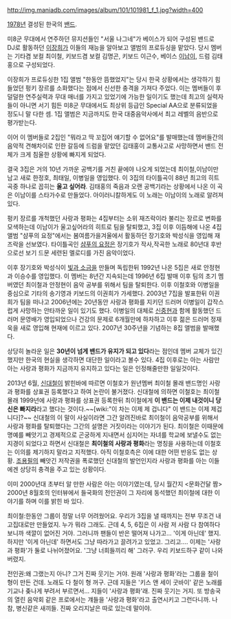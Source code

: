 http://img.maniadb.com/images/album/101/101981_f_1.jpg?width=400

[[1978년]] 결성된 한국의 [[밴드]].

미8군 무대에서 연주하던 뮤지션들인 "서울 나그네"가 베이스가 되어 구성된 밴드로 DJ로 활동하던 [[이장희]]가 이들의 재능을 알아보고 앨범의 프로듀싱을 맡았다. 당시 멤버는 기타겸 보컬 최이철, 키보드겸 보컬 김명곤, 키보드 이근수, 베이스 [[이남이]], 드럼 김태홍으로 구성되었다.

이장희가 프로듀싱한 1집 앨범 "한동안 뜸했었지"는 당시 한국 상황에서는 생각하기 힘들었던 펑키 장르를 소화했다는 점에서 신선한 충격을 가져다 주었다. 이는 멤버들이 후덜덜한 연주실력과 무대 매너를 가지고 있었기에 가능한 일이기도 했는데 최고의 실력자들이 아니면 서기 힘든 미8군 무대에서도 최상위 등급인 Special AA으로 분류되었을 정도니 말 다한 셈. 1집 앨범은 지금까지도 한국 대중음악사에서 최고 레벨의 음반으로 평가받는다.

이어 이 멤버들로 2집인 "뭐라고 딱 꼬집어 얘기할 수 없어요"를 발매했는데 멤버들간의 음악적 견해차이로 인한 갈등에 드럼을 맡았던 김태홍이 교통사고로 사망하면서 밴드 전체가 크게 침울한 상황에 빠지게 되었다.

결국 3집은 거의 10년 가까운 공백기를 거친 끝에야 나오게 되었는데 최이철,이남이만 남고 새로 한정호, 최태일, 이병일을 영입했다. 이 3집의 타이틀곡이 88년 최고의 히트곡중 하나로 꼽히는 '''울고 싶어라'''. 김태홍의 죽음과 오랜 공백기라는 상황에서 나온 이 곡은 이남이를 스타가수로 만들었다. 아이러니칼하게도 이 노래는 이남이의 노래로 알려져있다.

펑키 장르를 개척했던 사랑과 평화는 4집부터는 소위 재즈락이라 불리는 장르로 변화를 모색하는데 이남이가 울고싶어라의 히트로 팀을 탈퇴했고,  3집 이후 이듬해에 나온 4집 앨범 "샴푸의 요정"에서는 봄여름가을겨울에서 활동하던 장기호와 박성식을 영입해 재즈락을 선보였다.  타이틀곡인 [[샴푸의 요정]]은 장기호가 작사,작곡한 노래로 80년대 후반으로선 보기 드문 세련된 멜로디를 가진 음악이었다.

이후 장기호와 박성식이 [[빛과 소금]]을 만들며 독립한뒤 1992년 나온 5집은 새로 안정현과 이승수를 영입했다. 이 멤버는 8년간 지속되는데 1996년 6집 발매 이후 팀의 초기 멤버였던 최이철과 안정현이 음악 공부를 위해서 팀을 탈퇴한다. 이후 이철호와 이병일을 중심으로 기타의 송기영과 키보드의 이권희가 가세했다. 2003년 7집을 발표한뒤 이권희가 팀을 떠나고 2006년에는 20년동안 사랑과 평화를 지키던 드러머 이병일이 갑작스럽게 사망하는 안타까운 일이 있기도 했다. 이병일의 대체로 [[신중현]]과 함께 활동했던 드러머 문영배가 영입되었으나 건강의 문제로 6개월만에 하차하고 이후 젊은 드러머 정재욱을 새로 영입해 현재에 이르고 있다. 2007년 30주년을 기념하는 8집 앨범을 발매했다.

상당히 놀라운 일은 '''30년이 넘게 밴드가 유지가 되고 있다'''라는 점인데 멤버 교체가 있긴 했지만 한국의 현실을 생각하면 대단한 일이라고 볼수 있다. 4집 이후로는 아는 사람만 아는 사랑과 평화가 지금까지 유지하고 있다는 일은 인정해줄만한 일일것이다.

2013년 6월, [[신대철]]이 밝힌바에 따르면 이철호가 원년멤버 최이철 몰래 밴드명인 사랑과 평화를 상표권 등록했다고 하여 논란이 불거졌다. 신대철에 의하면 이철호는 최이철 몰래 1999년에 사랑과 평화를 상표권 등록한뒤 최이철에게 '''이 밴드는 이제 내것이니 당신은 빠지라'''라고 했다는 것이다.~~[wiki:"이 차는 이제 제 겁니다" 이 밴드는 이제 제겁니다]?~~ 신대철의 이 말이 사실이라면 그간 알려진바로 최이철이 음악공부를 위해서 사랑과 평화를 탈퇴했다는 그간의 설명은 거짓이라는 이야기가 된다. 최이철은 이때문에 명예를 빼앗기고 경제적으로 곤궁하게 지내면서 심지어는 자녀를 학교에 보낼수도 없는 지경이 되었다고 하면서 신대철은 '''최이철의 사랑과 평화'''라는 명칭을 사용하는데 이철호는 이의를 제기하지 말라고 지적했다. 아직 이철호측은 이에 대한 어떤 반응도 없는 상황. [[조용필]]의 빼앗긴 저작권을 폭로했던 신대철의 발언인지라 사랑과 평화를 아는 이들에겐 상당히 충격을 주고 있는 상황이다.

이미 2000년대 초부터 알 만한 사람은 아는 이야기였는데, 당시 월간지 <문화건달 짬> 2000년 8월호의 인터뷰에서 들국화의 전인권이 그 자리에 동석했던 최이철에 대한 이야기를 하며 이를 밝힌 바 있다.

최이철:한동안 그룹이 정말 너무 어려웠어요. 우리가 3집을 낼 때까지는 전부 무조건 내 고집대로만 만들었지. 누가 뭐라 그래도. 근데 4, 5, 6집은 이 사람 저 사람 다 참여하다 보니까 색깔이 없어진 거야. 그러니까 팬들이 반은 떨어져 나가고... '이게 아닌데' 했지. 하지만 '이게 아닌데' 하면서도 그냥 따라가고 끌려가고 있었고. 그리고.... 이제는 '사랑과 평화'가 둘로 나뉘어졌어요. '그냥 너희들끼리 해' 그러구. 우리 키보드하구 같이 나와 버렸지.

전인권:왜 그랬는지 아니? 그거 진짜 웃기는 거야. 원래 '사랑과 평화'라는 그룹을 철이 형이 만든 건데. 노래도 다 철이 형 꺼구. 근데 지들은 '키스 앤 세이 굿바이' 같은 노래를 기교나 좆나게 부려서 부르면서... 지들이 '사랑과 평화'래. 진짜 웃기는 거지. 또 방송국의 열린 음악회 같은 프로에서는 걔들을 '사랑과 평화'라고 출연시키고 그런다니까. 나 참, 병신같은 새끼들. 진짜 오리지날은 따로 있는데 말이야.
